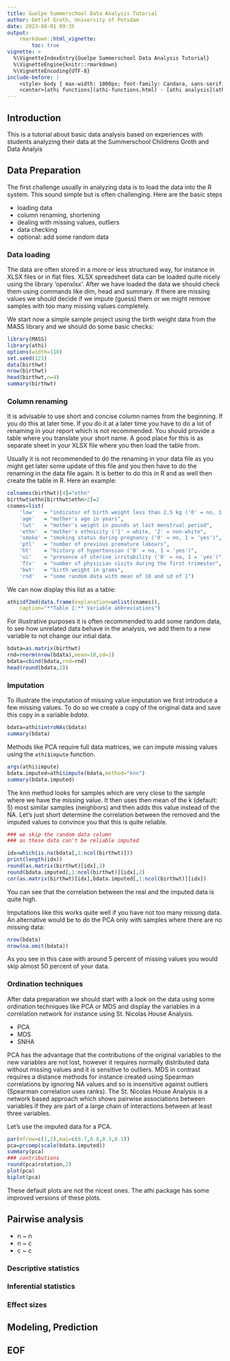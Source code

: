 ```yaml
---
title: Guelpe Summerschool Data Analysis Tutorial
author: Detlef Groth, University of Potsdam
date: 2023-08-01 09:35
output: 
    rmarkdown::html_vignette:
        toc: true
vignette: >
  %\VignetteIndexEntry{Guelpe Summerschool Data Analysis Tutorial}
  %\VignetteEngine{knitr::rmarkdown}
  %\VignetteEncoding{UTF-8}
include-before: |
    <style> body { max-width: 1000px; font-family: Candara, sans-serif;} </style>
    <center>[athi functions](athi-functions.html) - [athi analysis](athi-data-analysis.html) </center>
---
```


## Introduction

This is a  tutorial  about  basic  data  analysis  based on  experiences  with
students analyzing their data at the Summerschool Childrens Groth and Data Analyis

## Data Preparation

The first  challenge  usually in analyzing data is to load the data into the R
system. This sound simple but is often  challenging.  Here are the basic steps

* loading data
* column renaming, shortening
* dealing with missing values, outliers
* data checking
* optional: add some random data

### Data loading

The data are often  stored in a more or less  structured  way, for instance in
XLSX files or in flat files. XLSX  spreadsheet data can be loaded quite nicely
using the library  'openxlsx'.  After we have loaded the data we should  check
them using commands like dim, head and summary. If there are missing values we
should  decide if we impute  (guess) them or we might remove  samples with too
many missing values completely. 

We start now a simple sample project using the birth weight data from the MASS
library and we should do some basic checks:

```r
library(MASS)
library(athi)
options(width=110)
set.seed(123)
data(birthwt)
nrow(birthwt)
head(birthwt,n=4)
summary(birthwt)
```


### Column renaming

It is advisable to use short and concise  column names from the  beginning. If
you do this at later  time. If you do it at a later  time you have to do a lot
of  renaming in your report  which is not  recommended.  You should  provide a
table  where  you  translate  your  short  name. A good  place  for this is as
separate sheet in your XLSX file where you then load the table from. 

Usually  it is not  recommended  to do the  renaming  in your data file as you
might get later some update of this file and you then have to do the  renaming
in the data file  again. It is better to do this in R and as well then  create
the table in R. Here an example:

```r
colnames(birthwt)[4]="ethn"
birthwt$ethn[birthwt$ethn>2]=2
cnames=list(
    'low'   = "indicator of birth weight less than 2.5 kg ('0' = no, 1 = 'yes')",
    'age'   = "mother's age in years",
    'lwt'   = "mother's weight in pounds at last menstrual period",
    'ethn'  = "mother's ethnicity ('1' = white, '2' = non-white",
    'smoke' = "smoking status during pregnancy ('0' = no, 1 = 'yes')",
    'ptl'   = "number of previous premature labours",
    'ht'    = "history of hypertension ('0' = no, 1 = 'yes')",
    'ui'    = "presence of uterine irritability ('0' = no, 1 = 'yes')",
    'ftv'   = "number of physician visits during the first trimester",
    'bwt'   = "birth weight in grams",
    'rnd'   = "some random data with mean of 10 and sd of 1")
```

We can now display this list as a table:

```r
athi$df2md(data.frame(explanation=unlist(cnames)), 
    caption="**Table 1:** Variable abbreviations")
```

For illustrative  purposes it is often recommended to add some random data, to
see how  unrelated  data behave in the analysis, we add them to a new variable
to not change our intial data.

```r
bdata=as.matrix(birthwt)
rnd=rnorm(nrow(bdata),mean=10,sd=1)
bdata=cbind(bdata,rnd=rnd)
head(round(bdata,2))
```

### Imputation

To illustrate the imputation of missing value  imputation we first introduce a
few missing  values. To do so we create a copy of the  original  data and save
this copy in a variable *bdata*.

```r
bdata=athi$introNAs(bdata)
summary(bdata)
```

Methods like PCA require full data matrices, 
we can impute missing values using the `athi$impute` function.

```r
args(athi$impute)
bdata.imputed=athi$impute(bdata,method="knn")
summary(bdata.imputed)
```

The knn method  looks for samples  which are very close to the sample where we
have the  missing  value. It then  uses then mean of the k  (default:  5) most
similar samples  (neighbors) and then adds this value instead of the NA. Let's
just short  determine  the  correlation  between  the  removed and the imputed
values to convince you that this is quite reliable.

```r
### we skip the random data column
### as these data can't be reliable imputed

idx=which(is.na(bdata[,1:ncol(birthwt)]))
print(length(idx))
round(as.matrix(birthwt)[idx],2)
round(bdata.imputed[,1:ncol(birthwt)][idx],2)
cor(as.matrix(birthwt)[idx],bdata.imputed[,1:ncol(birthwt)][idx])
```

You can see that the correlation between the real and the imputed data is quite high.

Imputations  like this works quite well if you have not too many missing data.
An  alternative  would be to do the PCA only with  samples  where there are no
missing data:

```r
nrow(bdata)
nrow(na.omit(bdata))
```

As you see in this case with around 5 percent of missing values you would skip
almost 50 percent of your data.

### Ordination techniques


After  data  preparation  we should  start  with a look on the data using some
ordination  techniques  like  PCA  or  MDS  and  display  the  variables  in a
correlation network for instance using St. Nicolas House Analysis. 

* PCA 
* MDS
* SNHA

PCA has the advantage that the contributions of the original  variables to the
new  variables  are not lost, however it requires  normally  distributed  data
without  missing  values and it is  sensitive  to  outliers.  MDS in  contrast
requires a distance  methods for instance created using Spearman  correlations
by  ignoring  NA  values  and so is  insensitive  against  outliers  (Spearman
correlation  uses ranks). The St. Nicolas  House  Analysis is a network  based
approach which shows pairwise  associations between variables if they are part
of a large chain of interactions between at least three variables.

Let's use the imputed data for a PCA.

```r
par(mfrow=c(1,2),mai=c(0.7,0.8,0.3,0.1))
pca=prcomp(scale(bdata.imputed))
summary(pca)
### contributions
round(pca$rotation,2)
plot(pca)
biplot(pca)
```

These  default  plots  are not the  nicest  ones.  The athi  package  has some
improved versions of these plots.



## Pairwise analysis

* n ~ n
* n ~ c
* c ~ c

### Descriptive statistics

### Inferential statistics

### Effect sizes

## Modeling, Prediction

## EOF

